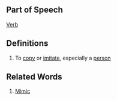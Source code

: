==Part of Speech==
[[Verb]]
==Definitions==
#To [[copy]] or [[imitate]], especially a [[person]]
==Related Words==
#[[Mimic]]